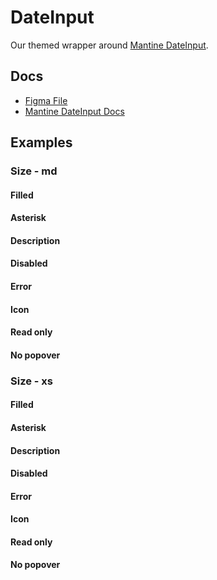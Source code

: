 
<Meta of={DateInputStories} />

# DateInput

Our themed wrapper around [Mantine DateInput](https://v6.mantine.dev/dates/date-input/).

## Docs

- [Figma File](https://www.figma.com/file/oIZhYS5OoRA7twd4KqN4Eu/Input-%2F-Text?type=design&node-id=1-96&mode=design&t=yaNljw178EFJeU7k-0)
- [Mantine DateInput Docs](https://v6.mantine.dev/dates/date-input/)

## Examples

<Canvas>
  <Story of={DateInputStories.Default_} />
</Canvas>

### Size - md

<Canvas>
  <Story of={DateInputStories.EmptyMd_} />
</Canvas>

#### Filled

<Canvas>
  <Story of={DateInputStories.FilledMd_} />
</Canvas>

#### Asterisk

<Canvas>
  <Story of={DateInputStories.AsteriskMd_} />
</Canvas>

#### Description

<Canvas>
  <Story of={DateInputStories.DescriptionMd_} />
</Canvas>

#### Disabled

<Canvas>
  <Story of={DateInputStories.DisabledMd_} />
</Canvas>

#### Error

<Canvas>
  <Story of={DateInputStories.ErrorMd_} />
</Canvas>

#### Icon

<Canvas>
  <Story of={DateInputStories.IconMd_} />
</Canvas>

#### Read only

<Canvas>
  <Story of={DateInputStories.ReadOnlyMd_} />
</Canvas>

#### No popover

<Canvas>
  <Story of={DateInputStories.NoPopoverMd_} />
</Canvas>

### Size - xs

<Canvas>
  <Story of={DateInputStories.EmptyXs_} />
</Canvas>

#### Filled

<Canvas>
  <Story of={DateInputStories.FilledXs_} />
</Canvas>

#### Asterisk

<Canvas>
  <Story of={DateInputStories.AsteriskXs_} />
</Canvas>

#### Description

<Canvas>
  <Story of={DateInputStories.DescriptionXs_} />
</Canvas>

#### Disabled

<Canvas>
  <Story of={DateInputStories.DisabledXs_} />
</Canvas>

#### Error

<Canvas>
  <Story of={DateInputStories.ErrorXs_} />
</Canvas>

#### Icon

<Canvas>
  <Story of={DateInputStories.IconXs_} />
</Canvas>

#### Read only

<Canvas>
  <Story of={DateInputStories.ReadOnlyXs_} />
</Canvas>

#### No popover

<Canvas>
  <Story of={DateInputStories.NoPopoverXs_} />
</Canvas>
